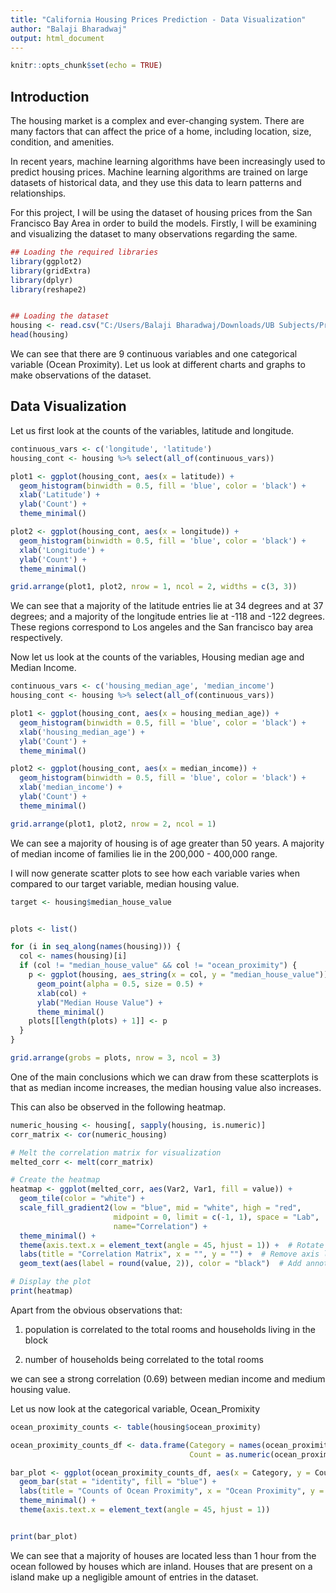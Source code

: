 ---
title: "California Housing Prices Prediction - Data Visualization"
author: "Balaji Bharadwaj"
output: html_document
---

```{r setup, include=FALSE}
knitr::opts_chunk$set(echo = TRUE)
```

## Introduction

The housing market is a complex and ever-changing system. There are many factors that can
affect the price of a home, including location, size, condition, and amenities. 

In recent years,
machine learning algorithms have been increasingly used to predict housing prices.
 Machine learning algorithms are trained on large datasets of
historical data, and they use this data to learn patterns and relationships.

For this project, I will be using the dataset of housing prices from the San
Francisco Bay Area in order to build the models. Firstly, I will be examining and
visualizing the dataset to many observations regarding the same.

```{r}
## Loading the required libraries
library(ggplot2)
library(gridExtra)
library(dplyr)
library(reshape2)


## Loading the dataset
housing <- read.csv("C:/Users/Balaji Bharadwaj/Downloads/UB Subjects/Predictive Analytics/Project/housing.csv")
head(housing)
```

We can see that there are 9 continuous variables and one categorical variable (Ocean Proximity). 
Let us look at different charts and graphs to make observations of the dataset.

## Data Visualization

Let us first look at the counts of the variables, latitude and longitude.

```{r}
continuous_vars <- c('longitude', 'latitude')
housing_cont <- housing %>% select(all_of(continuous_vars))

plot1 <- ggplot(housing_cont, aes(x = latitude)) +
  geom_histogram(binwidth = 0.5, fill = 'blue', color = 'black') +
  xlab('Latitude') +
  ylab('Count') +
  theme_minimal()

plot2 <- ggplot(housing_cont, aes(x = longitude)) +
  geom_histogram(binwidth = 0.5, fill = 'blue', color = 'black') +
  xlab('Longitude') +
  ylab('Count') +
  theme_minimal()

grid.arrange(plot1, plot2, nrow = 1, ncol = 2, widths = c(3, 3))

```

We can see that a majority of the latitude entries lie at 34 degrees and at 37 degrees; and 
a majority of the longitude entries lie at -118 and -122 degrees. These regions correspond to
Los angeles and the San francisco bay area respectively.

Now let us look at the counts of the variables, Housing median age and Median Income.

```{r}
continuous_vars <- c('housing_median_age', 'median_income')
housing_cont <- housing %>% select(all_of(continuous_vars))

plot1 <- ggplot(housing_cont, aes(x = housing_median_age)) +
  geom_histogram(binwidth = 0.5, fill = 'blue', color = 'black') +
  xlab('housing_median_age') +
  ylab('Count') +
  theme_minimal()

plot2 <- ggplot(housing_cont, aes(x = median_income)) +
  geom_histogram(binwidth = 0.5, fill = 'blue', color = 'black') +
  xlab('median_income') +
  ylab('Count') +
  theme_minimal()

grid.arrange(plot1, plot2, nrow = 2, ncol = 1)

```

We can see a majority of housing is of age greater than 50 years. A majority of median income 
of families lie in the 200,000 - 400,000 range.

I will now generate scatter plots to see how each variable varies when compared to our target variable, 
median housing value.

```{r}

target <- housing$median_house_value


plots <- list()

for (i in seq_along(names(housing))) {
  col <- names(housing)[i]
  if (col != "median_house_value" && col != "ocean_proximity") {
    p <- ggplot(housing, aes_string(x = col, y = "median_house_value")) +
      geom_point(alpha = 0.5, size = 0.5) +
      xlab(col) +
      ylab("Median House Value") +
      theme_minimal()
    plots[[length(plots) + 1]] <- p
  }
}

grid.arrange(grobs = plots, nrow = 3, ncol = 3)

```

One of the main conclusions which we can draw from these scatterplots is that as median income increases, the 
median housing value also increases.

This can also be observed in the following heatmap. 

```{r}

numeric_housing <- housing[, sapply(housing, is.numeric)]
corr_matrix <- cor(numeric_housing)

# Melt the correlation matrix for visualization
melted_corr <- melt(corr_matrix)

# Create the heatmap
heatmap <- ggplot(melted_corr, aes(Var2, Var1, fill = value)) +
  geom_tile(color = "white") +
  scale_fill_gradient2(low = "blue", mid = "white", high = "red", 
                       midpoint = 0, limit = c(-1, 1), space = "Lab",
                       name="Correlation") +
  theme_minimal() +
  theme(axis.text.x = element_text(angle = 45, hjust = 1)) +  # Rotate x-axis labels
  labs(title = "Correlation Matrix", x = "", y = "") +  # Remove axis labels
  geom_text(aes(label = round(value, 2)), color = "black")  # Add annotations

# Display the plot
print(heatmap)

```

Apart from the obvious observations that:

1. population is correlated to the total rooms and households living in
 the block
 
 2. number of households being correlated to the total rooms
 
 we can see a strong correlation (0.69)
 between median income and medium housing value.


Let us now look at the categorical variable, Ocean_Promixity

```{r}
ocean_proximity_counts <- table(housing$ocean_proximity)

ocean_proximity_counts_df <- data.frame(Category = names(ocean_proximity_counts),
                                        Count = as.numeric(ocean_proximity_counts))

bar_plot <- ggplot(ocean_proximity_counts_df, aes(x = Category, y = Count)) +
  geom_bar(stat = "identity", fill = "blue") +
  labs(title = "Counts of Ocean Proximity", x = "Ocean Proximity", y = "Count") +
  theme_minimal() +
  theme(axis.text.x = element_text(angle = 45, hjust = 1))


print(bar_plot)

```

We can see that a majority of houses are located less than 1 hour from the ocean followed by houses which
are inland. Houses that are present on a island make up a negligible amount of entries in the dataset.


